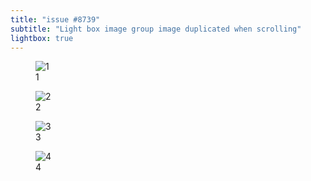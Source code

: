 ```yaml
---
title: "issue #8739"
subtitle: "Light box image group image duplicated when scrolling"
lightbox: true
---
```



![1](https://placehold.co/600x400?font=roboto&text=A+Click+Target+1){.column-margin group="my-gallery"}


![2](https://placehold.co/600x400?font=roboto&text=A+Click+Target+2){.column-margin group="my-gallery"}


![3](https://placehold.co/600x400?font=roboto&text=A+Click+Target+3){.column-margin group="my-gallery"}


![4](https://placehold.co/600x400?text=A+Click+Target+4){.column-margin group="my-gallery"}

